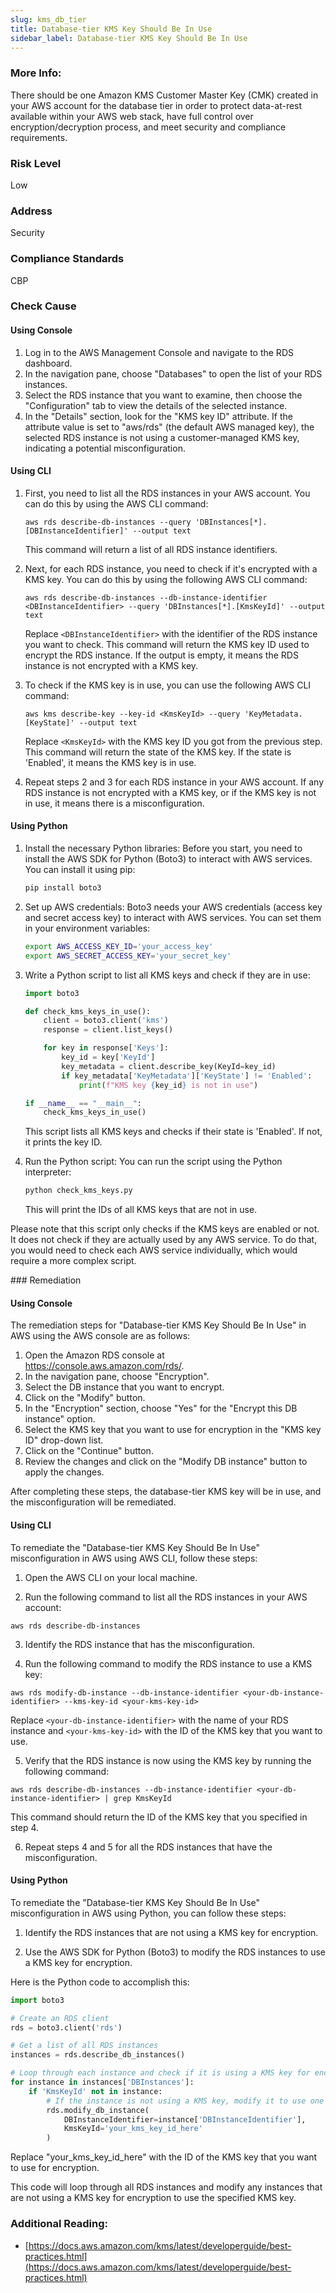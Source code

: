 ```yaml
---
slug: kms_db_tier
title: Database-tier KMS Key Should Be In Use
sidebar_label: Database-tier KMS Key Should Be In Use
---
```


### More Info:

There should be one Amazon KMS Customer Master Key (CMK) created in your AWS account for the database tier in order to protect data-at-rest available within your AWS web stack, have full control over encryption/decryption process, and meet security and compliance requirements.

### Risk Level

Low

### Address

Security

### Compliance Standards

CBP



<Tabs><Tab title='Cause'>
### Check Cause

#### Using Console

1. Log in to the AWS Management Console and navigate to the RDS dashboard.
2. In the navigation pane, choose "Databases" to open the list of your RDS instances.
3. Select the RDS instance that you want to examine, then choose the "Configuration" tab to view the details of the selected instance.
4. In the "Details" section, look for the "KMS key ID" attribute. If the attribute value is set to "aws/rds" (the default AWS managed key), the selected RDS instance is not using a customer-managed KMS key, indicating a potential misconfiguration.

#### Using CLI

1. First, you need to list all the RDS instances in your AWS account. You can do this by using the AWS CLI command:

   ```
   aws rds describe-db-instances --query 'DBInstances[*].[DBInstanceIdentifier]' --output text
   ```
   This command will return a list of all RDS instance identifiers.

2. Next, for each RDS instance, you need to check if it's encrypted with a KMS key. You can do this by using the following AWS CLI command:

   ```
   aws rds describe-db-instances --db-instance-identifier <DBInstanceIdentifier> --query 'DBInstances[*].[KmsKeyId]' --output text
   ```
   Replace `<DBInstanceIdentifier>` with the identifier of the RDS instance you want to check. This command will return the KMS key ID used to encrypt the RDS instance. If the output is empty, it means the RDS instance is not encrypted with a KMS key.

3. To check if the KMS key is in use, you can use the following AWS CLI command:

   ```
   aws kms describe-key --key-id <KmsKeyId> --query 'KeyMetadata.[KeyState]' --output text
   ```
   Replace `<KmsKeyId>` with the KMS key ID you got from the previous step. This command will return the state of the KMS key. If the state is 'Enabled', it means the KMS key is in use.

4. Repeat steps 2 and 3 for each RDS instance in your AWS account. If any RDS instance is not encrypted with a KMS key, or if the KMS key is not in use, it means there is a misconfiguration.

#### Using Python

1. Install the necessary Python libraries: Before you start, you need to install the AWS SDK for Python (Boto3) to interact with AWS services. You can install it using pip:

   ```bash
   pip install boto3
   ```

2. Set up AWS credentials: Boto3 needs your AWS credentials (access key and secret access key) to interact with AWS services. You can set them in your environment variables:

   ```bash
   export AWS_ACCESS_KEY_ID='your_access_key'
   export AWS_SECRET_ACCESS_KEY='your_secret_key'
   ```

3. Write a Python script to list all KMS keys and check if they are in use:

   ```python
   import boto3

   def check_kms_keys_in_use():
       client = boto3.client('kms')
       response = client.list_keys()

       for key in response['Keys']:
           key_id = key['KeyId']
           key_metadata = client.describe_key(KeyId=key_id)
           if key_metadata['KeyMetadata']['KeyState'] != 'Enabled':
               print(f"KMS key {key_id} is not in use")

   if __name__ == "__main__":
       check_kms_keys_in_use()
   ```
   
   This script lists all KMS keys and checks if their state is 'Enabled'. If not, it prints the key ID.

4. Run the Python script: You can run the script using the Python interpreter:

   ```bash
   python check_kms_keys.py
   ```

   This will print the IDs of all KMS keys that are not in use.

Please note that this script only checks if the KMS keys are enabled or not. It does not check if they are actually used by any AWS service. To do that, you would need to check each AWS service individually, which would require a more complex script.

</Tab>


<Tab title='Remediation'>
### Remediation

#### Using Console

The remediation steps for "Database-tier KMS Key Should Be In Use" in AWS using the AWS console are as follows:

1. Open the Amazon RDS console at https://console.aws.amazon.com/rds/.
2. In the navigation pane, choose "Encryption".
3. Select the DB instance that you want to encrypt.
4. Click on the "Modify" button.
5. In the "Encryption" section, choose "Yes" for the "Encrypt this DB instance" option.
6. Select the KMS key that you want to use for encryption in the "KMS key ID" drop-down list.
7. Click on the "Continue" button.
8. Review the changes and click on the "Modify DB instance" button to apply the changes.

After completing these steps, the database-tier KMS key will be in use, and the misconfiguration will be remediated.

#### Using CLI

To remediate the "Database-tier KMS Key Should Be In Use" misconfiguration in AWS using AWS CLI, follow these steps:

1. Open the AWS CLI on your local machine.

2. Run the following command to list all the RDS instances in your AWS account:

```
aws rds describe-db-instances
```

3. Identify the RDS instance that has the misconfiguration.

4. Run the following command to modify the RDS instance to use a KMS key:

```
aws rds modify-db-instance --db-instance-identifier <your-db-instance-identifier> --kms-key-id <your-kms-key-id>
```

Replace `<your-db-instance-identifier>` with the name of your RDS instance and `<your-kms-key-id>` with the ID of the KMS key that you want to use.

5. Verify that the RDS instance is now using the KMS key by running the following command:

```
aws rds describe-db-instances --db-instance-identifier <your-db-instance-identifier> | grep KmsKeyId
```

This command should return the ID of the KMS key that you specified in step 4.

6. Repeat steps 4 and 5 for all the RDS instances that have the misconfiguration.

#### Using Python

To remediate the "Database-tier KMS Key Should Be In Use" misconfiguration in AWS using Python, you can follow these steps:

1. Identify the RDS instances that are not using a KMS key for encryption.

2. Use the AWS SDK for Python (Boto3) to modify the RDS instances to use a KMS key for encryption.

Here is the Python code to accomplish this:

```python
import boto3

# Create an RDS client
rds = boto3.client('rds')

# Get a list of all RDS instances
instances = rds.describe_db_instances()

# Loop through each instance and check if it is using a KMS key for encryption
for instance in instances['DBInstances']:
    if 'KmsKeyId' not in instance:
        # If the instance is not using a KMS key, modify it to use one
        rds.modify_db_instance(
            DBInstanceIdentifier=instance['DBInstanceIdentifier'],
            KmsKeyId='your_kms_key_id_here'
        )
```

Replace "your_kms_key_id_here" with the ID of the KMS key that you want to use for encryption.

This code will loop through all RDS instances and modify any instances that are not using a KMS key for encryption to use the specified KMS key.

### Additional Reading:

- [https://docs.aws.amazon.com/kms/latest/developerguide/best-practices.html](https://docs.aws.amazon.com/kms/latest/developerguide/best-practices.html) 


</Tab>
</Tabs>